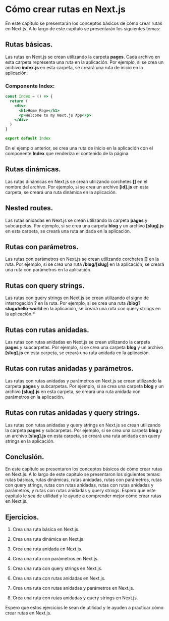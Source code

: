 # Cómo crear rutas en Next.js

En este capítulo se presentarán los conceptos básicos de cómo crear rutas en Next.js. A lo largo de este capítulo se presentarán los siguientes temas:

## Rutas básicas.

Las rutas en Next.js se crean utilizando la carpeta **pages**. Cada archivo en esta carpeta representa una ruta en la aplicación. Por ejemplo, si se crea un archivo **index.js** en esta carpeta, se creará una ruta de inicio en la aplicación.

### Componente Index:

```jsx
const Index = () => {
  return (
    <div>
      <h1>Home Page</h1>
      <p>Welcome to my Next.js App</p>
    </div>
  )
}

export default Index
```

En el ejemplo anterior, se crea una ruta de inicio en la aplicación con el componente **Index** que renderiza el contenido de la página.

## Rutas dinámicas.

Las rutas dinámicas en Next.js se crean utilizando corchetes **[]** en el nombre del archivo. Por ejemplo, si se crea un archivo **[id].js** en esta carpeta, se creará una ruta dinámica en la aplicación.

## Nested routes.

Las rutas anidadas en Next.js se crean utilizando la carpeta **pages** y subcarpetas. Por ejemplo, si se crea una carpeta **blog** y un archivo **[slug].js** en esta carpeta, se creará una ruta anidada en la aplicación.

## Rutas con parámetros.

Las rutas con parámetros en Next.js se crean utilizando corchetes **[]** en la ruta. Por ejemplo, si se crea una ruta **/blog/[slug]** en la aplicación, se creará una ruta con parámetros en la aplicación.

## Rutas con query strings.

Las rutas con query strings en Next.js se crean utilizando el signo de interrogación **?** en la ruta. Por ejemplo, si se crea una ruta **/blog?slug=hello-world** en la aplicación, se creará una ruta con query strings en la aplicación.º

## Rutas con rutas anidadas.

Las rutas con rutas anidadas en Next.js se crean utilizando la carpeta **pages** y subcarpetas. Por ejemplo, si se crea una carpeta **blog** y un archivo **[slug].js** en esta carpeta, se creará una ruta anidada en la aplicación.

## Rutas con rutas anidadas y parámetros.

Las rutas con rutas anidadas y parámetros en Next.js se crean utilizando la carpeta **pages** y subcarpetas. Por ejemplo, si se crea una carpeta **blog** y un archivo **[slug].js** en esta carpeta, se creará una ruta anidada con parámetros en la aplicación.

## Rutas con rutas anidadas y query strings.

Las rutas con rutas anidadas y query strings en Next.js se crean utilizando la carpeta **pages** y subcarpetas. Por ejemplo, si se crea una carpeta **blog** y un archivo **[slug].js** en esta carpeta, se creará una ruta anidada con query strings en la aplicación.

## Conclusión.

En este capítulo se presentaron los conceptos básicos de cómo crear rutas en Next.js. A lo largo de este capítulo se presentaron los siguientes temas: rutas básicas, rutas dinámicas, rutas anidadas, rutas con parámetros, rutas con query strings, rutas con rutas anidadas, rutas con rutas anidadas y parámetros, y rutas con rutas anidadas y query strings. Espero que este capítulo le sea de utilidad y le ayude a comprender mejor cómo crear rutas en Next.js.

## Ejercicios.

1. Crea una ruta básica en Next.js.

2. Crea una ruta dinámica en Next.js.

3. Crea una ruta anidada en Next.js.

4. Crea una ruta con parámetros en Next.js.

5. Crea una ruta con query strings en Next.js.

6. Crea una ruta con rutas anidadas en Next.js.

7. Crea una ruta con rutas anidadas y parámetros en Next.js.

8. Crea una ruta con rutas anidadas y query strings en Next.js.

Espero que estos ejercicios le sean de utilidad y le ayuden a practicar cómo crear rutas en Next.js.


